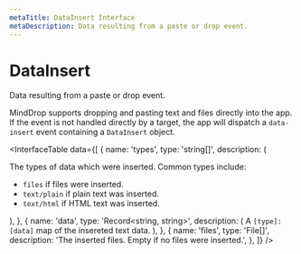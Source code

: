```yaml
---
metaTitle: DataInsert Interface
metaDescription: Data resulting from a paste or drop event.
---
```


# DataInsert

<Description>Data resulting from a paste or drop event.</Description>

MindDrop supports dropping and pasting text and files directly into the app. If the event is not handled directly by a target, the app will dispatch a `data-insert` event containing a `DataInsert` object.

<InterfaceTable
  data={[
    {
      name: 'types',
      type: 'string[]',
      description: (
        <div>
          The types of data which were inserted. Common types include:
          <ul>
            <li>
              <Code>files</Code> if files were inserted.
            </li>
            <li>
              <Code>text/plain</Code> if plain text was inserted.
            </li>
            <li>
              <Code>text/html</Code> if HTML text was inserted.
            </li>
          </ul>
        </div>
      ),
    },
    {
      name: 'data',
      type: 'Record<string, string>',
      description: (
        <span>
          A <Code>[type]: [data]</Code> map of the insereted text
          data.
        </span>
      ),
    },
    {
      name: 'files',
      type: 'File[]',
      description:
        'The inserted files. Empty if no files were inserted.',
    },
  ]}
/>

